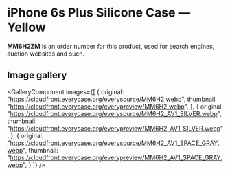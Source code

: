 
# iPhone 6s Plus Silicone Case — Yellow

<Callout type='info' emoji='👉🏻'>**MM6H2ZM** is an order number for this product, used for search engines, auction websites and such.</Callout>

## Image gallery

<GalleryComponent
    images={[
      {
        original: "https://cloudfront.everycase.org/everysource/MM6H2.webp",
        thumbnail: "https://cloudfront.everycase.org/everypreview/MM6H2.webp",
      },
      {
        original: "https://cloudfront.everycase.org/everysource/MM6H2_AV1_SILVER.webp",
        thumbnail: "https://cloudfront.everycase.org/everypreview/MM6H2_AV1_SILVER.webp",
      },
      {
        original: "https://cloudfront.everycase.org/everysource/MM6H2_AV1_SPACE_GRAY.webp",
        thumbnail: "https://cloudfront.everycase.org/everypreview/MM6H2_AV1_SPACE_GRAY.webp",
      }
    ]}
  />
